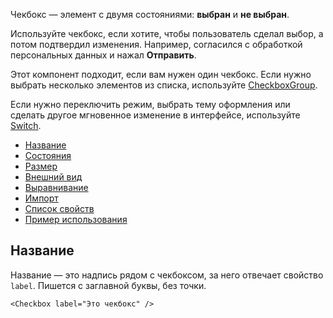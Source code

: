 

Чекбокс — элемент с двумя состояниями: **выбран** и **не выбран**.

Используйте чекбокс, если хотите, чтобы пользователь сделал выбор, а потом подтвердил
изменения. Например, согласился с обработкой персональных данных и нажал **Отправить**.

Этот компонент подходит, если вам нужен один чекбокс. Если нужно выбрать несколько элементов из списка, используйте [CheckboxGroup](##LIBS.STAND|stand:uikit-components-checkboxgroup-stable).

Если нужно переключить режим, выбрать тему оформления или сделать другое
мгновенное изменение в интерфейсе, используйте [Switch](##LIBS.STAND|stand:uikit-components-switch-stable).

<MdxMenu>

- [Название](#название)
- [Состояния](##LIBS.STAND.DEV|stand:uikit-components-checkbox-stable|hash:состояния)
- [Размер](##LIBS.STAND.DEV|stand:uikit-components-checkbox-stable|hash:размер)
- [Внешний вид](##LIBS.STAND.DEV|stand:uikit-components-checkbox-stable|hash:внешний-вид)
- [Выравнивание](##LIBS.STAND.DEV|stand:uikit-components-checkbox-stable|hash:выравнивание)
- [Импорт](##LIBS.STAND.DEV|stand:uikit-components-checkbox-stable|hash:импорт)
- [Список свойств](##LIBS.STAND.DEV|stand:uikit-components-checkbox-stable|hash:свойства)
- [Пример использования](##LIBS.STAND.DEV|stand:uikit-components-checkbox-stable|hash:пример)

</MdxMenu>

## Название

Название — это надпись рядом с чекбоксом, за него отвечает свойство `label`. Пишется с заглавной буквы, без точки.

```tsx
<Checkbox label="Это чекбокс" />
```

<CheckboxExampleName />
